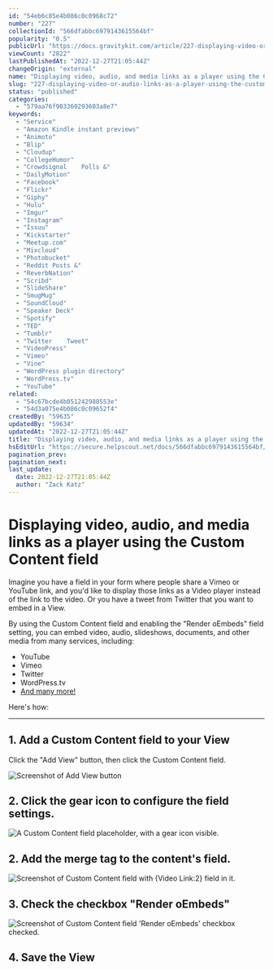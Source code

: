 ```yaml
---
id: "54eb6c85e4b086c0c0968c72"
number: "227"
collectionId: "566dfabbc6979143615564bf"
popularity: "0.5"
publicUrl: "https://docs.gravitykit.com/article/227-displaying-video-or-audio-links-as-a-player-using-the-custom-content-field"
viewCount: "2822"
lastPublishedAt: "2022-12-27T21:05:44Z"
changeOrigin: "external"
name: "Displaying video, audio, and media links as a player using the Custom Content field"
slug: "227-displaying-video-or-audio-links-as-a-player-using-the-custom-content-field"
status: "published"
categories: 
  - "579aa76f903360293603a8e7"
keywords: 
  - "Service"
  - "Amazon Kindle instant previews"
  - "Animoto"
  - "Blip"
  - "Cloudup"
  - "CollegeHumor"
  - "Crowdsignal	Polls &"
  - "DailyMotion"
  - "Facebook"
  - "Flickr"
  - "Giphy"
  - "Hulu"
  - "Imgur"
  - "Instagram"
  - "Issuu"
  - "Kickstarter"
  - "Meetup.com"
  - "Mixcloud"
  - "Photobucket"
  - "Reddit	Posts &"
  - "ReverbNation"
  - "Scribd"
  - "SlideShare"
  - "SmugMug"
  - "SoundCloud"
  - "Speaker Deck"
  - "Spotify"
  - "TED"
  - "Tumblr"
  - "Twitter	Tweet"
  - "VideoPress"
  - "Vimeo"
  - "Vine"
  - "WordPress plugin directory"
  - "WordPress.tv"
  - "YouTube"
related: 
  - "54c67bcde4b051242988553e"
  - "54d3a075e4b086c0c09652f4"
createdBy: "59635"
updatedBy: "59634"
updatedAt: "2022-12-27T21:05:44Z"
title: "Displaying video, audio, and media links as a player using the Custom Content field"
hsEditUrl: "https://secure.helpscout.net/docs/566dfabbc6979143615564bf/article/54eb6c85e4b086c0c0968c72"
pagination_prev: 
pagination_next: 
last_update:
  date: 2022-12-27T21:05:44Z
  author: "Zack Katz"
---
```


# Displaying video, audio, and media links as a player using the Custom Content field

Imagine you have a field in your form where people share a Vimeo or YouTube link, and you'd like to display those links as a Video player instead of the link to the video. Or you have a tweet from Twitter that you want to embed in a View.

By using the Custom Content field and enabling the "Render oEmbeds" field setting, you can embed video, audio, slideshows, documents, and other media from many services, including:

- YouTube
- Vimeo
- Twitter
- WordPress.tv
- [And many more!](https://wordpress.org/support/article/embeds/)

Here's how:

---

## 1. Add a Custom Content field to your View

Click the "Add View" button, then click the Custom Content field.

![Screenshot of Add View button](https://i.gravitykit.com/OznAVH+)

## 2. Click the gear icon to configure the field settings.

![A Custom Content field placeholder, with a gear icon visible.](https://i.gravitykit.com/2q3GqJ+)

## 2. Add the merge tag to the content's field.

![Screenshot of Custom Content field with {Video Link:2} field in it.](https://i.gravitykit.com/LWJnQd+)

## 3. Check the checkbox "Render oEmbeds"

![Screenshot of Custom Content field 'Render oEmbeds' checkbox checked.](https://i.gravitykit.com/5VhOb1+)

## 4. Save the View